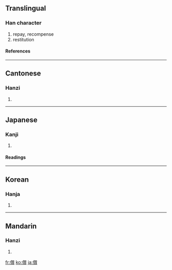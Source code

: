 {{see|偿}}

==Translingual==
===Han character===
{{Han char|rn=9|rad=人|as=15|sn=17|four=2928<sub>6</sub>|canj=人火月金 (OFBC)}}
# repay, recompense
# restitution
====References====
{{Han ref|kx=0120.120|dkj=01245|dj=0254.100|hdz=10234.020|uh=511F|ud=20767|bh=C076|bd=49270}}
----
==Cantonese==
===Hanzi===
{{yue-hanzi|jyut=|y=seung4}}
# {{defn|Cantonese}}
----
==Japanese==
===Kanji===
{{ja-kanji|grade=c|rs=人15}}
# {{defn|Japanese}}
====Readings====
{{ja-readings|on=[[しょう]] (shō)|kun=[[つぐなう]] (tsugunau), [[つぐない]] (tsugunai)}}
----
==Korean==
===Hanja===
{{ko-hanja|hangeul=상|rv=sang|mr=sang}}
# {{defn|Korean}}
----
==Mandarin==
===Hanzi===
{{cmn-hanzi|sim=偿|pin=[[cháng]] ([[chang2]]), [[chú]] ([[chu2]])|wg=ch'ang<sup>2</sup>, ch'u<sup>2</sup>}}
# {{defn|Mandarin}}

[[fr:償]]
[[ko:償]]
[[ja:償]]